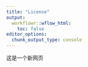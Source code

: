 ```yaml
---
title: "License"
output:
  workflowr::wflow_html:
    toc: false
editor_options:
  chunk_output_type: console
---
```


这是一个新网页
